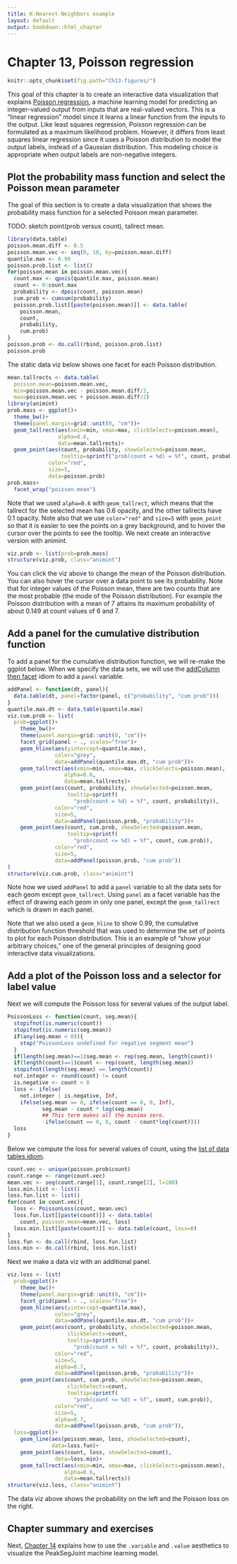 ```yaml
---
title: K-Nearest-Neighbors example
layout: default
output: bookdown::html_chapter
---
```


# Chapter 13, Poisson regression

```r
knitr::opts_chunk$set(fig.path="Ch13-figures/")
```

This goal of this chapter is to create an interactive data
visualization that explains
[Poisson regression](https://en.wikipedia.org/wiki/Poisson_regression),
a machine learning model for predicting an integer-valued output from
inputs that are real-valued vectors. This is a "linear regression"
model since it learns a linear function from the inputs to the
output. Like least squares regression, Poisson regression can be
formulated as a maximum likelihood problem. However, it differs from
least squares linear regression since it uses a Poisson distribution
to model the output labels, instead of a Gaussian distribution. This
modeling choice is appropriate when output labels are non-negative
integers. 

## Plot the probability mass function and select the Poisson mean parameter

The goal of this section is to create a data visualization that shows
the probability mass function for a selected Poisson mean parameter.

TODO: sketch point(prob versus count), tallrect mean.

```r
library(data.table)
poisson.mean.diff <- 0.5
poisson.mean.vec <- seq(0, 10, by=poisson.mean.diff)
quantile.max <- 0.99
poisson.prob.list <- list()
for(poisson.mean in poisson.mean.vec){
  count.max <- qpois(quantile.max, poisson.mean)
  count <- 0:count.max
  probability <- dpois(count, poisson.mean)
  cum.prob <- cumsum(probability)
  poisson.prob.list[[paste(poisson.mean)]] <- data.table(
    poisson.mean,
    count,
    probability,
    cum.prob)
}
poisson.prob <- do.call(rbind, poisson.prob.list)
poisson.prob
```

The static data viz below shows one facet for each Poisson
distribution.

```r
mean.tallrects <- data.table(
  poisson.mean=poisson.mean.vec,
  min=poisson.mean.vec - poisson.mean.diff/2,
  max=poisson.mean.vec + poisson.mean.diff/2)
library(animint)
prob.mass <- ggplot()+
  theme_bw()+
  theme(panel.margin=grid::unit(0, "cm"))+
  geom_tallrect(aes(xmin=min, xmax=max, clickSelects=poisson.mean),
                alpha=0.6,
                data=mean.tallrects)+
  geom_point(aes(count, probability, showSelected=poisson.mean,
                 tooltip=sprintf("prob(count = %d) = %f", count, probability)),
             color="red",
             size=5,
             data=poisson.prob)
prob.mass+
  facet_wrap("poisson.mean")
```

Note that we used `alpha=0.6` with `geom_tallrect`, which means that
the tallrect for the selected mean has 0.6 opacity, and the other
tallrects have 0.1 opacity. Note also that we use `color="red"` and
`size=5` with `geom_point` so that it is easier to see the points on a
grey background, and to hover the cursor over the points to see the
tooltip. We next create an interactive version with animint.

```r
viz.prob <- list(prob=prob.mass)
structure(viz.prob, class="animint")
```

You can click the viz above to change the mean of the Poisson
distribution. You can also hover the cursor over a data point to see
its probability. Note that for integer values of the Poisson mean,
there are two counts that are the most probable (the mode of the
Poisson distribution). For example the Poisson distribution with a
mean of 7 attains its maximum probability of about 0.149 at count
values of 6 and 7.

## Add a panel for the cumulative distribution function

To add a panel for the cumulative distribution function, we will
re-make the ggplot below. When we specify the data sets, we will use
the [addColumn then facet](ChXX-appendix.html#addColumn-then-facet)
idiom to add a `panel` variable.

```r
addPanel <- function(dt, panel){
  data.table(dt, panel=factor(panel, c("probability", "cum prob")))
}
quantile.max.dt <- data.table(quantile.max)
viz.cum.prob <- list(
  prob=ggplot()+
    theme_bw()+
    theme(panel.margin=grid::unit(0, "cm"))+
    facet_grid(panel ~ ., scales="free")+
    geom_hline(aes(yintercept=quantile.max),
               color="grey",
               data=addPanel(quantile.max.dt, "cum prob"))+
    geom_tallrect(aes(xmin=min, xmax=max, clickSelects=poisson.mean),
                  alpha=0.6,
                  data=mean.tallrects)+
    geom_point(aes(count, probability, showSelected=poisson.mean,
                   tooltip=sprintf(
                     "prob(count = %d) = %f", count, probability)),
               color="red",
               size=5,
               data=addPanel(poisson.prob, "probability"))+
    geom_point(aes(count, cum.prob, showSelected=poisson.mean,
                   tooltip=sprintf(
                     "prob(count <= %d) = %f", count, cum.prob)),
               color="red",
               size=5,
               data=addPanel(poisson.prob, "cum prob"))
)
structure(viz.cum.prob, class="animint")
```

Note how we used `addPanel` to add a `panel` variable to all the data
sets for each geom except `geom_tallrect`. Using `panel` as a facet
variable has the effect of drawing each geom in only one panel, except
the `geom_tallrect` which is drawn in each panel.

Note that we also used a `geom_hline` to show 0.99, the cumulative
distribution function threshold that was used to determine the set of
points to plot for each Poisson distribution. This is an example of
"show your arbitrary choices," one of the general principles of
designing good interactive data visualizations.

## Add a plot of the Poisson loss and a selector for label value

Next we will compute the Poisson loss for several values of the output
label.

```r
PoissonLoss <- function(count, seg.mean){
  stopifnot(is.numeric(count))
  stopifnot(is.numeric(seg.mean))
  if(any(seg.mean < 0)){
    stop("PoissonLoss undefined for negative segment mean")
  }
  if(length(seg.mean)==1)seg.mean <- rep(seg.mean, length(count))
  if(length(count)==1)count <- rep(count, length(seg.mean))
  stopifnot(length(seg.mean) == length(count))
  not.integer <- round(count) != count
  is.negative <- count < 0
  loss <- ifelse(
    not.integer | is.negative, Inf,
    ifelse(seg.mean == 0, ifelse(count == 0, 0, Inf),
           seg.mean - count * log(seg.mean)
           ## This term makes all the minima zero.
           -ifelse(count == 0, 0, count - count*log(count))))
  loss
}
```

Below we compute the loss for several values of count, using the
[list of data tables idiom](ChXX-appendix.html#list-of-data-tables).

```r
count.vec <- unique(poisson.prob$count)
count.range <- range(count.vec)
mean.vec <- seq(count.range[1], count.range[2], l=100)
loss.min.list <- list()
loss.fun.list <- list()
for(count in count.vec){
  loss <- PoissonLoss(count, mean.vec)
  loss.fun.list[[paste(count)]] <- data.table(
    count, poisson.mean=mean.vec, loss)
  loss.min.list[[paste(count)]] <- data.table(count, loss=0)
}
loss.fun <- do.call(rbind, loss.fun.list)
loss.min <- do.call(rbind, loss.min.list)
```

Next we make a data viz with an additional panel.

```r
viz.loss <- list(
  prob=ggplot()+
    theme_bw()+
    theme(panel.margin=grid::unit(0, "cm"))+
    facet_grid(panel ~ ., scales="free")+
    geom_hline(aes(yintercept=quantile.max),
               color="grey",
               data=addPanel(quantile.max.dt, "cum prob"))+
    geom_point(aes(count, probability, showSelected=poisson.mean,
                   clickSelects=count,
                   tooltip=sprintf(
                     "prob(count = %d) = %f", count, probability)),
               color="red",
               size=5,
               alpha=0.7,
               data=addPanel(poisson.prob, "probability"))+
    geom_point(aes(count, cum.prob, showSelected=poisson.mean,
                   clickSelects=count,
                   tooltip=sprintf(
                     "prob(count <= %d) = %f", count, cum.prob)),
               color="red",
               size=5,
               alpha=0.7,
               data=addPanel(poisson.prob, "cum prob")),
  loss=ggplot()+
    geom_line(aes(poisson.mean, loss, showSelected=count),
              data=loss.fun)+
    geom_point(aes(count, loss, showSelected=count),
               data=loss.min)+
    geom_tallrect(aes(xmin=min, xmax=max, clickSelects=poisson.mean),
                  alpha=0.6,
                  data=mean.tallrects))
structure(viz.loss, class="animint")
```

The data viz above shows the probability on the left and the Poisson
loss on the right.

## Chapter summary and exercises

Next, [Chapter 14](Ch14-PeakSegJoint.html) explains how to use the
`.variable` and `.value` aesthetics to visualize the PeakSegJoint
machine learning model.
